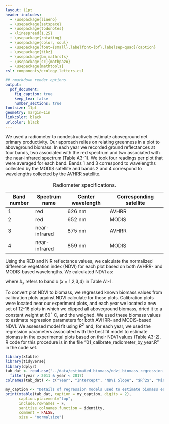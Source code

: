 ```yaml
---
layout: 11pt
header-includes:
  - \usepackage{lineno}
  - \usepackage{setspace}
  - \usepackage{todonotes}
  - \linespread{1.25}
  - \usepackage{rotating}
  - \usepackage{color, soul}
  - \usepackage[font={small},labelfont={bf},labelsep=quad]{caption}
  - \usepackage{tikz}
  - \usepackage{bm,mathrsfs}
  - \usepackage[sc]{mathpazo}
  - \usepackage{mathtools}
csl: components/ecology_letters.csl

## rmarkdown render options
output:
  pdf_document:
    fig_caption: true
    keep_tex: false
    number_sections: true
fontsize: 11pt
geometry: margin=1in
linkcolor: black
urlcolor: black
---
```


\renewcommand\linenumberfont{\normalfont\tiny\sffamily\color{gray}}
\renewcommand\thefigure{A3-\arabic{figure}}  
\renewcommand\thetable{A3-\arabic{table}}  
\renewcommand\thesection{Section A3.\arabic{section}}

\begin{center}
\textbf{\Large{Appendix 3}} \\
A.T. Tredennick, A.R. Kleinhesselink, J.B. Taylor \& P.B. Adler \\
``Consistent ecosystem functional response across precipitation extremes in a sagebrush steppe''  \\
\emph{PeerJ}
\end{center}

\linenumbers

\section{Estimating ANPP}
We used a radiometer to nondestructively estimate aboveground net primary productivity.
Our approach relies on relating greenness in a plot to aboveground biomass.
In each year we recorded ground reflectances at four bands, two associated with the red spectrum and two associated with the near-infrared spectrum (Table A3-1).
We took four readings per plot that were averaged for each band.
Bands 1 and 3 correspond to wavelengths collected by the MODIS satellite and bands 2 and 4 correspond to wavelengths collected by the AVHRR satellite.

| Band number | Spectrum name | Center wavelength | Corresponding satellite |
| ----------- | ------------- | ----------------- | ----------------------- |
| 1 | red | 626 nm | AVHRR |
| 2 | red | 652 nm | MODIS |
| 3 | near-infrared | 875 nm | AVHRR |
| 4 | near-infrared | 859 nm | MODIS |

Table: Radiometer specifications.

Using the RED and NIR reflectance values, we calculate the normalized difference vegetation index (NDVI) for each plot based on both AVHRR- and MODIS-based wavelengths.
We calculated NDVI as:
<!-- \vspace{-2em} -->
\begin{align}
\text{NDVI}_{\text{AVHRR}} &= \frac{b_3 - b_1}{b_3 + b_1} \\
\text{NDVI}_{\text{MODIS}} &= \frac{b_4 - b_2}{b_4 + b_2}
\end{align}

\noindent{} where $b_x$ refers to band *x* (*x* = 1,2,3,4) in Table A1-1.

To convert plot NDVI to biomass, we regressed known biomass values from calibration plots against NDVI calculate for those plots.
Calibration plots were located near our experiment plots, and each year we located a new set of 12-16 plots in which we clipped all aboveground biomass, dried it to a constant weight at 60$^\circ$ C, and the weighed.
We used these biomass values to estimate regression parameters for both AVHRR- and MODIS-based NDVI.
We assessed model fit using $R^2$ and, for each year, we used the regression parameters associated with the best fit model to estimate biomass in the experimental plots based on their NDVI values (Table A3-2).
R code for this procedure is in the file "01_calibrate_radiometer_by_year.R" in the code set.

```r
library(xtable)
library(tidyverse)
library(dplyr)
tab_dat <- read.csv("../data/estimated_biomass/ndvi_biomass_regression_parameters.csv", row.names = 1) %>%
  filter(year > 2011 & year < 2017)
colnames(tab_dat) <- c("Year", "Intercept", "NDVI Slope", "$R^2$", "Min(biomass)", "Max(biomass)", "\\emph{N}", "Algorithm")

my_caption <- "Details of regression models used to estimate biomass each year."
print(xtable(tab_dat, caption = my_caption, digits = 2),
      caption.placement="top",
      include.rownames = F,
      sanitize.colnames.function = identity,
      comment = FALSE,
      size = "normalsize")
```





